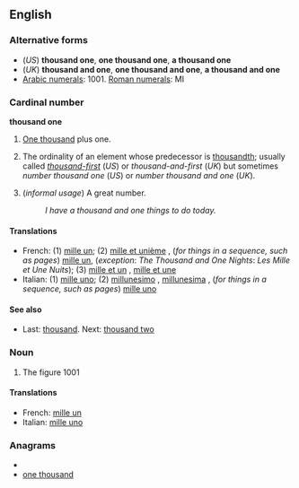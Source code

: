 {{rfc|What's an entry like this supposed to look like?}}
==English==

===Alternative forms===
*(''US'') '''thousand one''', '''one thousand one''', '''a thousand one'''<br>
*(''UK'') '''thousand and one''', '''one thousand and one''', '''a thousand and one'''
* [[w:Arabic Numerals|Arabic numerals]]: 1001. [[w:Roman numerals|Roman numerals]]: MI

===Cardinal number===
'''thousand one'''
# {{US}} [[thousand|One thousand]] plus one.
# {{informal}} The ordinality of an element whose predecessor is [[thousandth]]; usually called ''[[thousand-first]]'' (''US'') or ''thousand-and-first'' (''UK'') but sometimes ''number thousand one'' (''US'') or ''number thousand and one'' (''UK'').
# (''informal usage'') A great number.
#: ''I have a thousand and one things to do today.''

====Translations====
* French: (1) [[mille un]]; (2) [[mille et unième]] , (''for things in a sequence, such as pages'') [[mille un]], (''exception'': ''The Thousand and One Nights'': ''Les Mille et Une Nuits''); (3) [[mille et un]] {{m}}, [[mille et une]] {{f}}
* Italian: (1) [[mille uno]]; (2) [[millunesimo]] {{m}}, [[millunesima]] {{f}}, (''for things in a sequence, such as pages'') [[mille uno]]

====See also====
* Last: [[thousand]]. Next: [[thousand two]]

===Noun===
{{infl|en|noun}}
# The figure 1001

====Translations====
* French: [[mille un]] {{m}}
* Italian: [[mille uno]] {{m}}

===Anagrams===
* {{alphagram|adehnnoostu}}
* [[one thousand#English|one thousand]]